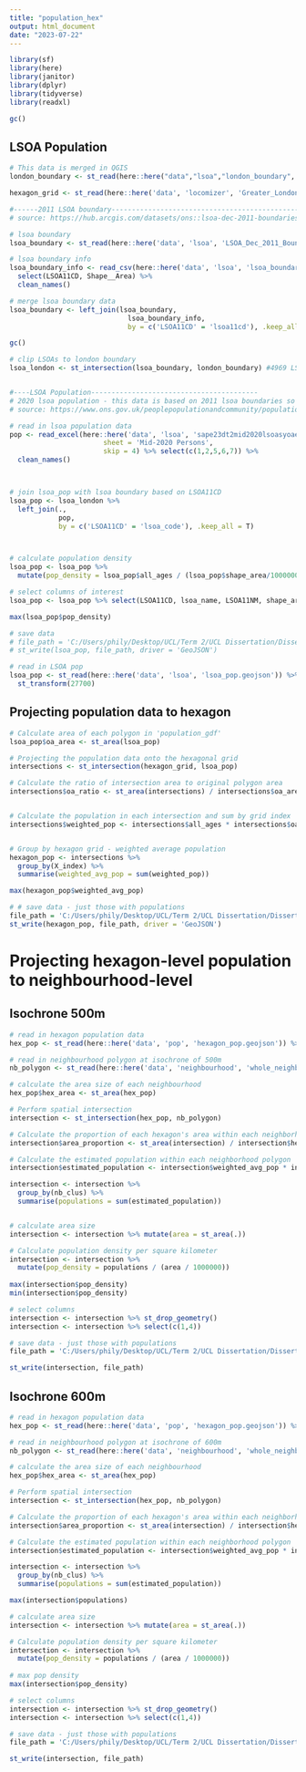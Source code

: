 ---
title: "population_hex"
output: html_document
date: "2023-07-22"
---

```{r packages}
library(sf)
library(here)
library(janitor)
library(dplyr)
library(tidyverse)
library(readxl)
```

```{r memory usage}
gc()
```
## LSOA Population

```{r london boundary}
# This data is merged in QGIS
london_boundary <- st_read(here::here("data","lsoa","london_boundary", "london_boundary.shp"))%>% st_transform(27700) %>% clean_names()
```


```{r read in hex data}
hexagon_grid <- st_read(here::here('data', 'locomizer', 'Greater_London.json')) %>% st_transform(27700)
```


```{r read in lsoa data}
#------2011 LSOA boundary----------------------------------------------
# source: https://hub.arcgis.com/datasets/ons::lsoa-dec-2011-boundaries-generalised-clipped-bgc-ew-v3-2/explore

# lsoa boundary
lsoa_boundary <- st_read(here::here('data', 'lsoa', 'LSOA_Dec_2011_Boundaries_Generalised_Clipped_BGC_EW_V3_-5359576152338500277.geojson'))%>% st_transform(27700)

# lsoa boundary info
lsoa_boundary_info <- read_csv(here::here('data', 'lsoa', 'lsoa_boundary_info.csv')) %>% 
  select(LSOA11CD, Shape__Area) %>%
  clean_names()

# merge lsoa boundary data
lsoa_boundary <- left_join(lsoa_boundary,
                             lsoa_boundary_info,
                             by = c('LSOA11CD' = 'lsoa11cd'), .keep_all = TRUE)

gc()

# clip LSOAs to london boundary
lsoa_london <- st_intersection(lsoa_boundary, london_boundary) #4969 LSOAs


#----LSOA Population-----------------------------------------
# 2020 lsoa population - this data is based on 2011 lsoa boundaries so you should use 2011 lsoa boundary not 2021 lsoa boundary!
# source: https://www.ons.gov.uk/peoplepopulationandcommunity/populationandmigration/populationestimates/datasets/lowersuperoutputareamidyearpopulationestimates

# read in lsoa population data
pop <- read_excel(here::here('data', 'lsoa', 'sape23dt2mid2020lsoasyoaestimatesunformatted.xlsx'), 
                       sheet = 'Mid-2020 Persons',
                       skip = 4) %>% select(c(1,2,5,6,7)) %>%
  clean_names()



# join lsoa_pop with lsoa boundary based on LSOA11CD
lsoa_pop <- lsoa_london %>% 
  left_join(.,
            pop,
            by = c('LSOA11CD' = 'lsoa_code'), .keep_all = T)



# calculate population density
lsoa_pop <- lsoa_pop %>%
  mutate(pop_density = lsoa_pop$all_ages / (lsoa_pop$shape_area/1000000)) 

# select columns of interest
lsoa_pop <- lsoa_pop %>% select(LSOA11CD, lsoa_name, LSOA11NM, shape_area, all_ages, pop_density)

max(lsoa_pop$pop_density)

# save data
# file_path = 'C:/Users/phily/Desktop/UCL/Term 2/UCL Dissertation/Dissertation_R/data/lsoa/lsoa_pop.geojson'
# st_write(lsoa_pop, file_path, driver = 'GeoJSON')

# read in LSOA pop
lsoa_pop <- st_read(here::here('data', 'lsoa', 'lsoa_pop.geojson')) %>% select(-c(3,4,6)) %>% 
  st_transform(27700)
```

## Projecting population data to hexagon
```{r cumulative sum}
# Calculate area of each polygon in 'population_gdf'
lsoa_pop$oa_area <- st_area(lsoa_pop)

# Projecting the population data onto the hexagonal grid
intersections <- st_intersection(hexagon_grid, lsoa_pop)

# Calculate the ratio of intersection area to original polygon area
intersections$oa_ratio <- st_area(intersections) / intersections$oa_area


# Calculate the population in each intersection and sum by grid index
intersections$weighted_pop <- intersections$all_ages * intersections$oa_ratio


# Group by hexagon grid - weighted average population
hexagon_pop <- intersections %>%
  group_by(X_index) %>%
  summarise(weighted_avg_pop = sum(weighted_pop))

max(hexagon_pop$weighted_avg_pop)

# # save data - just those with populations
file_path = 'C:/Users/phily/Desktop/UCL/Term 2/UCL Dissertation/Dissertation_R/data/pop/hexagon_pop_1.geojson'
st_write(hexagon_pop, file_path, driver = 'GeoJSON')

```


# Projecting hexagon-level population to neighbourhood-level
## Isochrone 500m
```{r}
# read in hexagon population data
hex_pop <- st_read(here::here('data', 'pop', 'hexagon_pop.geojson')) %>% st_transform(27700)

# read in neighbourhood polygon at isochrone of 500m
nb_polygon <- st_read(here::here('data', 'neighbourhood', 'whole_neighbourhoods_polygon_500.geojson')) %>% st_transform(27700)
```


```{r cumulative population at neighbourhood level}
# calculate the area size of each neighbourhood
hex_pop$hex_area <- st_area(hex_pop)

# Perform spatial intersection
intersection <- st_intersection(hex_pop, nb_polygon)

# Calculate the proportion of each hexagon's area within each neighborhood polygon
intersection$area_proportion <- st_area(intersection) / intersection$hex_area

# Calculate the estimated population within each neighborhood polygon
intersection$estimated_population <- intersection$weighted_avg_pop * intersection$area_proportion

intersection <- intersection %>%
  group_by(nb_clus) %>%
  summarise(populations = sum(estimated_population)) 


# calculate area size
intersection <- intersection %>% mutate(area = st_area(.))

# Calculate population density per square kilometer
intersection <- intersection %>%
  mutate(pop_density = populations / (area / 1000000))
                                      
max(intersection$pop_density)
min(intersection$pop_density)

# select columns
intersection <- intersection %>% st_drop_geometry()
intersection <- intersection %>% select(c(1,4))

# save data - just those with populations
file_path = 'C:/Users/phily/Desktop/UCL/Term 2/UCL Dissertation/Dissertation_R/data/neighbourhood/pop_density/neighbourhood_500_pop_density_km.csv'

st_write(intersection, file_path)
```


## Isochrone 600m
```{r}
# read in hexagon population data
hex_pop <- st_read(here::here('data', 'pop', 'hexagon_pop.geojson')) %>% st_transform(27700)

# read in neighbourhood polygon at isochrone of 600m
nb_polygon <- st_read(here::here('data', 'neighbourhood', 'whole_neighbourhoods_polygon_600.geojson')) %>% st_transform(27700)
```

```{r population at neighbourhood level}
# calculate the area size of each neighbourhood
hex_pop$hex_area <- st_area(hex_pop)

# Perform spatial intersection
intersection <- st_intersection(hex_pop, nb_polygon)

# Calculate the proportion of each hexagon's area within each neighborhood polygon
intersection$area_proportion <- st_area(intersection) / intersection$hex_area

# Calculate the estimated population within each neighborhood polygon
intersection$estimated_population <- intersection$weighted_avg_pop * intersection$area_proportion

intersection <- intersection %>%
  group_by(nb_clus) %>%
  summarise(populations = sum(estimated_population)) 

max(intersection$populations)

# calculate area size
intersection <- intersection %>% mutate(area = st_area(.))

# Calculate population density per square kilometer
intersection <- intersection %>%
  mutate(pop_density = populations / (area / 1000000))
                                      
# max pop density
max(intersection$pop_density)

# select columns
intersection <- intersection %>% st_drop_geometry()
intersection <- intersection %>% select(c(1,4))

# save data - just those with populations
file_path = 'C:/Users/phily/Desktop/UCL/Term 2/UCL Dissertation/Dissertation_R/data/neighbourhood/pop_density/neighbourhood_600_pop_density_km.csv'

st_write(intersection, file_path)

```
